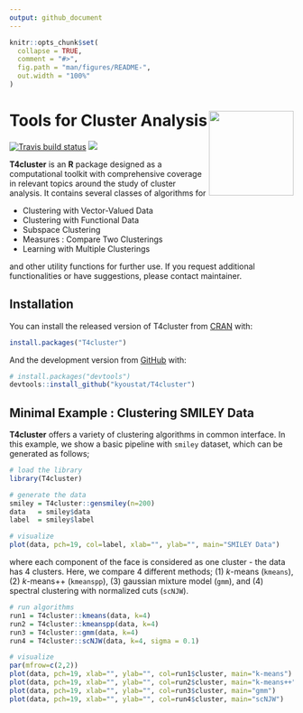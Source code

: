 ```yaml
---
output: github_document
---
```


<!-- README.md is generated from README.Rmd. Please edit that file -->

```r
knitr::opts_chunk$set(
  collapse = TRUE,
  comment = "#>",
  fig.path = "man/figures/README-",
  out.width = "100%"
)
```

# Tools for Cluster Analysis <a href='https://kyoustat.com/T4cluster/'><img src='man/figures/logo.png' align="right" height="150" /></a>

<!-- badges: start -->
[![Travis build status](https://travis-ci.com/kyoustat/T4cluster.svg?branch=master)](https://travis-ci.com/kyoustat/T4cluster)
[![](https://cranlogs.r-pkg.org/badges/T4cluster)](https://cran.r-project.org/package=T4cluster)
<!-- badges: end -->

**T4cluster** is an **R** package designed as a computational toolkit with comprehensive coverage 
in relevant topics around the study of cluster analysis. It contains several classes of algorithms for 

* Clustering with Vector-Valued Data 
* Clustering with Functional Data
* Subspace Clustering
* Measures : Compare Two Clusterings
* Learning with Multiple Clusterings

and other utility functions for further use. If you request additional functionalities or have suggestions, please contact maintainer.


## Installation

You can install the released version of T4cluster from [CRAN](https://CRAN.R-project.org) with:

``` r
install.packages("T4cluster")
```

And the development version from [GitHub](https://github.com/) with:

``` r
# install.packages("devtools")
devtools::install_github("kyoustat/T4cluster")
```

## Minimal Example : Clustering SMILEY Data

**T4cluster** offers a variety of clustering algorithms in common interface. In this example, we show a 
basic pipeline with `smiley` dataset, which can be generated as follows;

```r
# load the library
library(T4cluster)

# generate the data
smiley = T4cluster::gensmiley(n=200)
data   = smiley$data
label  = smiley$label

# visualize
plot(data, pch=19, col=label, xlab="", ylab="", main="SMILEY Data")
```

where each component of the face is considered as one cluster - the data has 4 clusters. Here, we compare 4 different methods; 
(1) *k*-means (`kmeans`), (2) *k*-means++ (`kmeanspp`), (3) gaussian mixture model (`gmm`), and (4) spectral clustering with normalized cuts (`scNJW`).

```r
# run algorithms
run1 = T4cluster::kmeans(data, k=4)
run2 = T4cluster::kmeanspp(data, k=4)
run3 = T4cluster::gmm(data, k=4)
run4 = T4cluster::scNJW(data, k=4, sigma = 0.1)

# visualize
par(mfrow=c(2,2))
plot(data, pch=19, xlab="", ylab="", col=run1$cluster, main="k-means")
plot(data, pch=19, xlab="", ylab="", col=run2$cluster, main="k-means++")
plot(data, pch=19, xlab="", ylab="", col=run3$cluster, main="gmm")
plot(data, pch=19, xlab="", ylab="", col=run4$cluster, main="scNJW")
```
